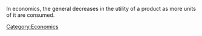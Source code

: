 In economics, the general decreases in the utility of a product as more units of it are consumed.

{{unreferenced}}
[[Category:Economics]]